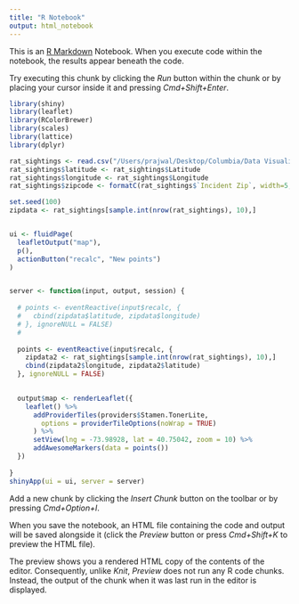 ```yaml
---
title: "R Notebook"
output: html_notebook
---
```


This is an [R Markdown](http://rmarkdown.rstudio.com) Notebook. When you execute code within the notebook, the results appear beneath the code. 

Try executing this chunk by clicking the *Run* button within the chunk or by placing your cursor inside it and pressing *Cmd+Shift+Enter*. 

```r
library(shiny)
library(leaflet)
library(RColorBrewer)
library(scales)
library(lattice)
library(dplyr)

rat_sightings <- read.csv("/Users/prajwal/Desktop/Columbia/Data Visualization/Group project/gp/data/Rat_Sightings.csv")
rat_sightings$latitude <- rat_sightings$Latitude
rat_sightings$longitude <- rat_sightings$Longitude
rat_sightings$zipcode <- formatC(rat_sightings$`Incident Zip`, width=5, format="d", flag="0")

set.seed(100)
zipdata <- rat_sightings[sample.int(nrow(rat_sightings), 10),]


ui <- fluidPage(
  leafletOutput("map"),
  p(),
  actionButton("recalc", "New points")
)


server <- function(input, output, session) {
  
  # points <- eventReactive(input$recalc, {
  #   cbind(zipdata$latitude, zipdata$longitude)
  # }, ignoreNULL = FALSE)
  # 
  
  points <- eventReactive(input$recalc, {
    zipdata2 <- rat_sightings[sample.int(nrow(rat_sightings), 10),]
    cbind(zipdata2$longitude, zipdata2$latitude)
  }, ignoreNULL = FALSE)

  
  output$map <- renderLeaflet({
    leaflet() %>%
      addProviderTiles(providers$Stamen.TonerLite,
        options = providerTileOptions(noWrap = TRUE)
      ) %>%
      setView(lng = -73.98928, lat = 40.75042, zoom = 10) %>%
      addAwesomeMarkers(data = points())
  })
  
}
shinyApp(ui = ui, server = server)
```

Add a new chunk by clicking the *Insert Chunk* button on the toolbar or by pressing *Cmd+Option+I*.

When you save the notebook, an HTML file containing the code and output will be saved alongside it (click the *Preview* button or press *Cmd+Shift+K* to preview the HTML file). 

The preview shows you a rendered HTML copy of the contents of the editor. Consequently, unlike *Knit*, *Preview* does not run any R code chunks. Instead, the output of the chunk when it was last run in the editor is displayed.

